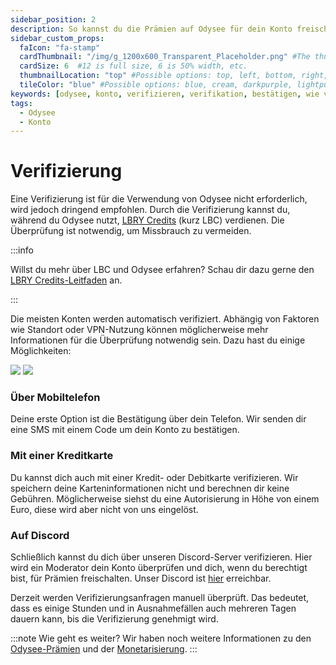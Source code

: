 ---
sidebar_position: 2
description: So kannst du die Prämien auf Odysee für dein Konto freischalten.
sidebar_custom_props:
  faIcon: "fa-stamp"
  cardThumbnail: "/img/g_1200x600_Transparent_Placeholder.png" #The thumbnail on the category card.
  cardSize: 6  #12 is full size, 6 is 50% width, etc.
  thumbnailLocation: "top" #Possible options: top, left, bottom, right, none
  tileColor: "blue" #Possible options: blue, cream, darkpurple, lightpurple, mauve, orange, pink, none
keywords: [odysee, konto, verifizieren, verifikation, bestätigen, wie verifiziere ich mein odysee konto]
tags:
  - Odysee
  - Konto
---

# Verifizierung

Eine Verifizierung ist für die Verwendung von Odysee nicht erforderlich, wird jedoch dringend empfohlen. Durch die Verifizierung kannst du, während du Odysee nutzt, [LBRY Credits](/category-blockchain/overview) (kurz LBC) verdienen. Die Überprüfung ist notwendig, um Missbrauch zu vermeiden.

:::info

Willst du mehr über LBC und Odysee erfahren? Schau dir dazu gerne den [LBRY Credits-Leitfaden](/category-blockchain/) an.

:::

Die meisten Konten werden automatisch verifiziert. Abhängig von Faktoren wie Standort oder VPN-Nutzung können möglicherweise mehr Informationen für die Überprüfung notwendig sein. Dazu hast du einige Möglichkeiten:

<Image src="/img/de/verify_to_earn_site_dark.png#dark" />
<Image src="/img/de/verify_to_earn_site_light.png#light" />

### **Über Mobiltelefon**

Deine erste Option ist die Bestätigung über dein Telefon. Wir senden dir eine SMS mit einem Code um dein Konto zu bestätigen.

### **Mit einer Kreditkarte** 

Du kannst dich auch mit einer Kredit- oder Debitkarte verifizieren. Wir speichern deine Karteninformationen nicht und berechnen dir keine Gebühren. Möglicherweise siehst du eine Autorisierung in Höhe von einem Euro, diese wird aber nicht von uns eingelöst.

### **Auf Discord**

Schließlich kannst du dich über unseren Discord-Server verifizieren. Hier wird ein Moderator dein Konto überprüfen und dich, wenn du berechtigt bist, für Prämien freischalten. Unser Discord ist [hier](https://discord.com/invite/sWedwsNWjX) erreichbar.

Derzeit werden Verifizierungsanfragen manuell überprüft. Das bedeutet, dass es einige Stunden und in Ausnahmefällen auch mehreren Tagen dauern kann, bis die Verifizierung genehmigt wird.

:::note Wie geht es weiter?
Wir haben noch weitere Informationen zu den [Odysee-Prämien](/category/rewards) und der [Monetarisierung](/category-monetization/category-earningsperview/overview).
:::
